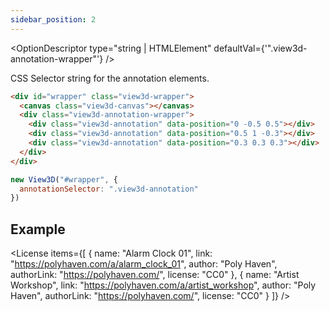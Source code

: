 ```yaml
---
sidebar_position: 2
---
```



<OptionDescriptor type="string | HTMLElement" defaultVal={'".view3d-annotation-wrapper"'} />

CSS Selector string for the annotation elements.

```html
<div id="wrapper" class="view3d-wrapper">
  <canvas class="view3d-canvas"></canvas>
  <div class="view3d-annotation-wrapper">
    <div class="view3d-annotation" data-position="0 -0.5 0.5"></div>
    <div class="view3d-annotation" data-position="0.5 1 -0.3"></div>
    <div class="view3d-annotation" data-position="0.3 0.3 0.3"></div>
  </div>
</div>
```

```js
new View3D("#wrapper", {
  annotationSelector: ".view3d-annotation"
})
```
## Example
<View3D
  src="/egjs-view3d/model/draco/alarm.glb"
  envmap="/egjs-view3d/texture/artist_workshop_1k.hdr"
  poster="/egjs-view3d/poster/alarm.png"
  showExampleCode>
  <div className="view3d-annotation-wrapper">
    <div className="view3d-annotation default" data-position="0.1 0 0"></div>
    <div className="view3d-annotation default" data-position="0 0.1 0"></div>
    <div className="view3d-annotation default" data-position="0 0 0"></div>
  </div>
</View3D>

<License items={[
  {
    name: "Alarm Clock 01",
    link: "https://polyhaven.com/a/alarm_clock_01",
    author: "Poly Haven",
    authorLink: "https://polyhaven.com/",
    license: "CC0"
  },
  {
    name: "Artist Workshop",
    link: "https://polyhaven.com/a/artist_workshop",
    author: "Poly Haven",
    authorLink: "https://polyhaven.com/",
    license: "CC0"
  }
]} />

